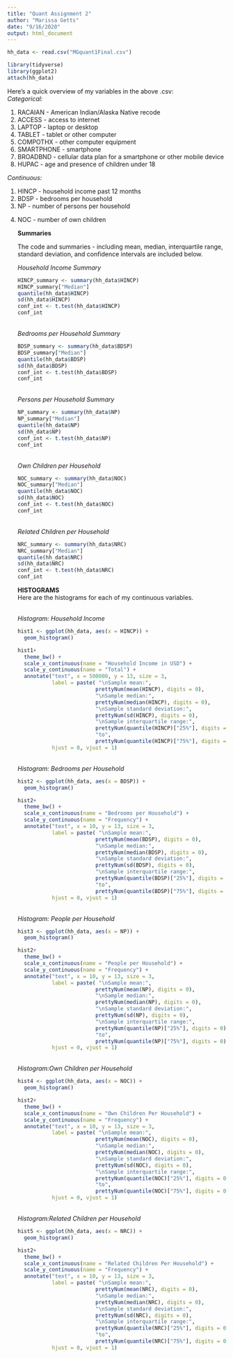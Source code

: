 ---
title: "Quant Assignment 2"
author: "Marissa Getts"
date: "9/16/2020"
output: html_document
---
```{r}
hh_data <- read.csv("MGquant1Final.csv")
```

```{r}
library(tidyverse)
library(ggplot2)
attach(hh_data)
```

Here's a quick overview of my variables in the above .csv:  
<i>Categorical:</i>  <ol><li>RACAIAN - American Indian/Alaska Native recode
             <li> ACCESS - access to internet
             <li> LAPTOP - laptop or desktop
             <li> TABLET - tablet or other computer
             <li> COMPOTHX - other computer equipment
             <li> SMARTPHONE - smartphone
             <li> BROADBND - cellular data plan for a smartphone or other mobile device
             <li> HUPAC - age and presence of children under 18</ol>
              
<i>Continuous:</i>  <ol><li> HINCP - household income past 12 months
             <li> BDSP - bedrooms per household
             <li>NP - number of persons per household
             <li> NOC - number of own children

<b>Summaries</b></br>

The code and summaries - including mean, median, interquartile range, standard deviation, and confidence intervals are included below. <br>

<i>Household Income Summary</i>
```{r HINCP}
HINCP_summary <- summary(hh_data$HINCP)
HINCP_summary["Median"]
quantile(hh_data$HINCP)
sd(hh_data$HINCP)
conf_int <- t.test(hh_data$HINCP)
conf_int
```
<br><i>Bedrooms per Household Summary</i>
```{r BDSP}

BDSP_summary <- summary(hh_data$BDSP)
BDSP_summary["Median"]
quantile(hh_data$BDSP)
sd(hh_data$BDSP)
conf_int <- t.test(hh_data$BDSP)
conf_int
```
<br><i>Persons per Household Summary</i>
```{r NP}
NP_summary <- summary(hh_data$NP)
NP_summary["Median"]
quantile(hh_data$NP)
sd(hh_data$NP)
conf_int <- t.test(hh_data$NP)
conf_int
```
<br><i>Own Children per Household</i>
```{r NOC}
NOC_summary <- summary(hh_data$NOC)
NOC_summary["Median"]
quantile(hh_data$NOC)
sd(hh_data$NOC)
conf_int <- t.test(hh_data$NOC)
conf_int
```
<br><i>Related Children per Household</i>
```{r NRC}
NRC_summary <- summary(hh_data$NRC)
NRC_summary["Median"]
quantile(hh_data$NRC)
sd(hh_data$NRC)
conf_int <- t.test(hh_data$NRC)
conf_int
```


<b>HISTOGRAMS</b><br>
Here are the histograms for each of my continuous variables. 

<br><i>Histogram: Household Income</i>
```{r}
hist1 <- ggplot(hh_data, aes(x = HINCP)) +
  geom_histogram() 
```

```{r}
hist1+
  theme_bw() +
  scale_x_continuous(name = "Household Income in USD") +
  scale_y_continuous(name = "Total") +
  annotate("text", x = 500000, y = 13, size = 3, 
           label = paste( "\nSample mean:", 
                         prettyNum(mean(HINCP), digits = 0), 
                         "\nSample median:",
                         prettyNum(median(HINCP), digits = 0),
                         "\nSample standard deviation:",
                         prettyNum(sd(HINCP), digits = 0), 
                         "\nSample interquartile range:",
                         prettyNum(quantile(HINCP)["25%"], digits = 0),
                         "to",
                         prettyNum(quantile(HINCP)["75%"], digits = 0)),
           hjust = 0, vjust = 1) 
```
<br><i>Histogram: Bedrooms per Household</i>

```{r}
hist2 <- ggplot(hh_data, aes(x = BDSP)) +
  geom_histogram() 
```

```{r}
hist2+
  theme_bw() +
  scale_x_continuous(name = "Bedrooms per Household") +
  scale_y_continuous(name = "Frequency") +
  annotate("text", x = 10, y = 13, size = 3, 
           label = paste( "\nSample mean:", 
                         prettyNum(mean(BDSP), digits = 0), 
                         "\nSample median:",
                         prettyNum(median(BDSP), digits = 0),
                         "\nSample standard deviation:",
                         prettyNum(sd(BDSP), digits = 0), 
                         "\nSample interquartile range:",
                         prettyNum(quantile(BDSP)["25%"], digits = 0),
                         "to",
                         prettyNum(quantile(BDSP)["75%"], digits = 0)),
           hjust = 0, vjust = 1) 
```
<br><i>Histogram: People per Household</i>
```{r}
hist3 <- ggplot(hh_data, aes(x = NP)) +
  geom_histogram()
```

```{r}
hist2+
  theme_bw() +
  scale_x_continuous(name = "People per Household") +
  scale_y_continuous(name = "Frequency") +
  annotate("text", x = 10, y = 13, size = 3, 
           label = paste( "\nSample mean:", 
                         prettyNum(mean(NP), digits = 0), 
                         "\nSample median:",
                         prettyNum(median(NP), digits = 0),
                         "\nSample standard deviation:",
                         prettyNum(sd(NP), digits = 0), 
                         "\nSample interquartile range:",
                         prettyNum(quantile(NP)["25%"], digits = 0),
                         "to",
                         prettyNum(quantile(NP)["75%"], digits = 0)),
           hjust = 0, vjust = 1) 
```


<br><i>Histogram:Own Children per Household</i>

```{r}
hist4 <- ggplot(hh_data, aes(x = NOC)) +
  geom_histogram()
```

```{r}
hist2+
  theme_bw() +
  scale_x_continuous(name = "Own Children Per Household") +
  scale_y_continuous(name = "Frequency") +
  annotate("text", x = 10, y = 13, size = 3, 
           label = paste( "\nSample mean:", 
                         prettyNum(mean(NOC), digits = 0), 
                         "\nSample median:",
                         prettyNum(median(NOC), digits = 0),
                         "\nSample standard deviation:",
                         prettyNum(sd(NOC), digits = 0), 
                         "\nSample interquartile range:",
                         prettyNum(quantile(NOC)["25%"], digits = 0),
                         "to",
                         prettyNum(quantile(NOC)["75%"], digits = 0)),
           hjust = 0, vjust = 1) 
```

<br><i>Histogram:Related Children per Household</i>
```{r}
hist5 <- ggplot(hh_data, aes(x = NRC)) +
  geom_histogram()
```

```{r}
hist2+
  theme_bw() +
  scale_x_continuous(name = "Related Children Per Household") +
  scale_y_continuous(name = "Frequency") +
  annotate("text", x = 10, y = 13, size = 3, 
           label = paste( "\nSample mean:", 
                         prettyNum(mean(NRC), digits = 0), 
                         "\nSample median:",
                         prettyNum(median(NRC), digits = 0),
                         "\nSample standard deviation:",
                         prettyNum(sd(NRC), digits = 0), 
                         "\nSample interquartile range:",
                         prettyNum(quantile(NRC)["25%"], digits = 0),
                         "to",
                         prettyNum(quantile(NRC)["75%"], digits = 0)),
           hjust = 0, vjust = 1) 
```

